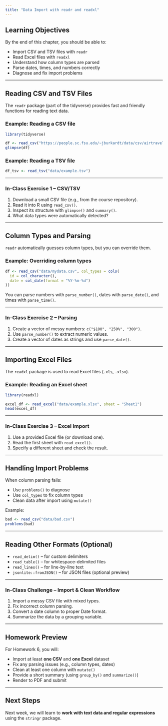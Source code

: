 ```yaml
---
title: "Data Import with readr and readxl"
---
```


## Learning Objectives

By the end of this chapter, you should be able to:

- Import CSV and TSV files with `readr`
- Read Excel files with `readxl`
- Understand how column types are parsed
- Parse dates, times, and numbers correctly
- Diagnose and fix import problems

---

## Reading CSV and TSV Files

The `readr` package (part of the tidyverse) provides fast and friendly functions for reading text data.

### Example: Reading a CSV file

```r
library(tidyverse)

df <- read_csv("https://people.sc.fsu.edu/~jburkardt/data/csv/airtravel.csv")
glimpse(df)
```

### Example: Reading a TSV file

```r
df_tsv <- read_tsv("data/example.tsv")
```

---

### In-Class Exercise 1 – CSV/TSV

1. Download a small CSV file (e.g., from the course repository).  
2. Read it into R using `read_csv()`.  
3. Inspect its structure with `glimpse()` and `summary()`.  
4. What data types were automatically detected?

---

## Column Types and Parsing

`readr` automatically guesses column types, but you can override them.

### Example: Overriding column types

```r
df <- read_csv("data/mydata.csv", col_types = cols(
  id = col_character(),
  date = col_date(format = "%Y-%m-%d")
))
```

You can parse numbers with `parse_number()`, dates with `parse_date()`, and times with `parse_time()`.

---

### In-Class Exercise 2 – Parsing

1. Create a vector of messy numbers: `c("$100", "250%", "300")`.  
2. Use `parse_number()` to extract numeric values.  
3. Create a vector of dates as strings and use `parse_date()`.

---

## Importing Excel Files

The `readxl` package is used to read Excel files (`.xls`, `.xlsx`).

### Example: Reading an Excel sheet

```r
library(readxl)

excel_df <- read_excel("data/example.xlsx", sheet = "Sheet1")
head(excel_df)
```

---

### In-Class Exercise 3 – Excel Import

1. Use a provided Excel file (or download one).  
2. Read the first sheet with `read_excel()`.  
3. Specify a different sheet and check the result.  

---

## Handling Import Problems

When column parsing fails:

- Use `problems()` to diagnose
- Use `col_types` to fix column types
- Clean data after import using `mutate()`

Example:

```r
bad <- read_csv("data/bad.csv")
problems(bad)
```

---

## Reading Other Formats (Optional)

- `read_delim()` – for custom delimiters
- `read_table()` – for whitespace-delimited files
- `read_lines()` – for line-by-line text
- `jsonlite::fromJSON()` – for JSON files (optional preview)

---

### In-Class Challenge – Import & Clean Workflow

1. Import a messy CSV file with mixed types.  
2. Fix incorrect column parsing.  
3. Convert a date column to proper Date format.  
4. Summarize the data by a grouping variable.

---

## Homework Preview

For Homework 6, you will:

- Import at least **one CSV** and **one Excel** dataset
- Fix any parsing issues (e.g., column types, dates)
- Clean at least one column with `mutate()`
- Provide a short summary (using `group_by()` and `summarize()`)
- Render to PDF and submit

---

## Next Steps

Next week, we will learn to **work with text data and regular expressions** using the `stringr` package.
